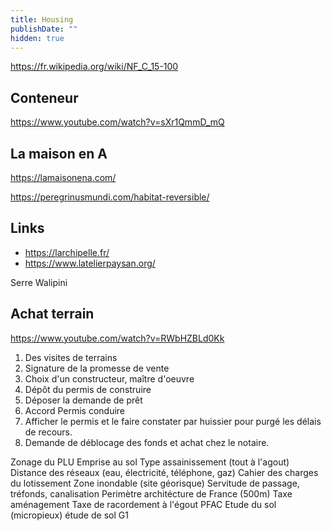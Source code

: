 ```yaml
---
title: Housing
publishDate: ""
hidden: true
---
```



https://fr.wikipedia.org/wiki/NF_C_15-100

## Conteneur

https://www.youtube.com/watch?v=sXr1QmmD_mQ


## La maison en A

https://lamaisonena.com/

https://peregrinusmundi.com/habitat-reversible/

## Links

- https://larchipelle.fr/
- https://www.latelierpaysan.org/

Serre Walipini

## Achat terrain

https://www.youtube.com/watch?v=RWbHZBLd0Kk

1. Des visites de terrains
2. Signature de la promesse de vente
3. Choix d'un constructeur, maître d'oeuvre
4. Dépôt du permis de construire
5. Déposer la demande de prêt
6. Accord Permis conduire
7. Afficher le permis et le faire constater par huissier pour purgé les délais de recours.
7. Demande de déblocage des fonds et achat chez le notaire.


Zonage du PLU
Emprise au sol
Type assainissement (tout à l'agout)
Distance des réseaux (eau, électricité, téléphone, gaz)
Cahier des charges du lotissement
Zone inondable (site géorisque)
Servitude de passage, tréfonds, canalisation
Perimètre architécture de France (500m)
Taxe aménagement
Taxe de racordement à l'égout PFAC
Etude du sol (micropieux) étude de sol G1
